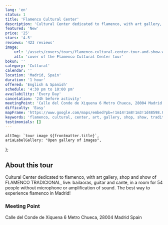```yaml
---
lang: 'en'
status: 1
title: 'Flamenco Cultural Center'
description: 'Cultural Center dedicated to flamenco, with art gallery, shop and show of FLAMENCO TRADICIONAL, live: bailaoras, guitar and cante.'
featured: 'New'
price: '25'
stars: '4.5'
reviews: '423 reviews'
image:
    url: '/assets/covers/tours/flamenco-cultural-center-tour-and-show.webp'
    alt: 'cover of the Flamenco Cultural Center tour'
bokun: ''
category: 'Cultural'
calendar: ''
location: 'Madrid, Spain'
duration: '1 hour'
offered: 'English & Spanish'
schedule: '4:30 pm to 10:00 pm'
availability: 'Every Day'
cancelation: '24h before activity'
meetingPoint: 'Calle del Conde de Xiquena 6 Metro Chueca, 28004 Madrid Spain'
difficulty: 'Easy'
mapFrame: 'https://www.google.com/maps/embed?pb=!1m14!1m8!1m3!1d48598.027839505135!2d-3.6940580000000005!3d40.422656!3m2!1i1024!2i768!4f13.1!3m3!1m2!1s0xd4229781e7889a1%3A0xe479a0649df7af86!2sCENTRO%20CULTURAL%20FLAMENCO%20DE%20MADRID!5e0!3m2!1ses!2ses!4v1710251756981!5m2!1ses!2ses'
keywords: 'flamenco, cultural, center, art, gallery, shop, show, traditional, bailaoras, guitar, cante'
testimonials: []
---
```




    altImg: `tour image ${frontmatter.title}`,
    ariaLabelGallery: "Open gallery of images",
};

<SliderGallery 
    client:load 
    images={arrayImages} 
    accessibility={accessibility}
/>

<h2 class="text-3xl md:text-4xl font-extrabold mb-4 text-red-700"> About this tour</h2>

<p class="text-lg text-justify my-5"> Cultural Center dedicated to flamenco, with art gallery, shop and show of FLAMENCO TRADICIONAL, live: 
bailaoras, guitar and cante, in a room for 54 people without microphone or amplification of sound. The best way to experience flamenco in Madrid!</p>

<h3 class="text-2xl md:text-3xl font-bold text-sky-800"> Meeting Point</h3>

<p class="text-lg text-justify my-5"> Calle del Conde de Xiquena 6 Metro Chueca, 28004 Madrid Spain</p>